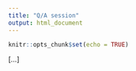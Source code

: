```yaml
---
title: "Q/A session"
output: html_document
---
```


```r
knitr::opts_chunk$set(echo = TRUE)
```

[...]